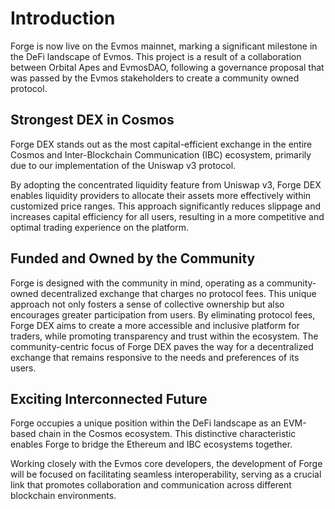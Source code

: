 # Introduction
 
Forge is now live on the Evmos mainnet, marking a significant milestone in the DeFi landscape of Evmos. This project is a result of a collaboration between Orbital Apes and EvmosDAO, following a governance proposal that was passed by the Evmos stakeholders to create a community owned protocol. 

## Strongest DEX in Cosmos

Forge DEX stands out as the most capital-efficient exchange in the entire Cosmos and Inter-Blockchain Communication (IBC) ecosystem, primarily due to our implementation of the Uniswap v3 protocol. 

By adopting the concentrated liquidity feature from Uniswap v3, Forge DEX enables liquidity providers to allocate their assets more effectively within customized price ranges. This approach significantly reduces slippage and increases capital efficiency for all users, resulting in a more competitive and optimal trading experience on the platform.


## Funded and Owned by the Community

Forge is designed with the community in mind, operating as a community-owned decentralized exchange that charges no protocol fees. This unique approach not only fosters a sense of collective ownership but also encourages greater participation from users. By eliminating protocol fees, Forge DEX aims to create a more accessible and inclusive platform for traders, while promoting transparency and trust within the ecosystem. The community-centric focus of Forge DEX paves the way for a decentralized exchange that remains responsive to the needs and preferences of its users.

## Exciting Interconnected Future

Forge occupies a unique position within the DeFi landscape as an EVM-based chain in the Cosmos ecosystem. This distinctive characteristic enables Forge to bridge the Ethereum and IBC ecosystems together.

Working closely with the Evmos core developers, the development of Forge will be focused on facilitating seamless interoperability, serving as a crucial link that promotes collaboration and communication across different blockchain environments. 


